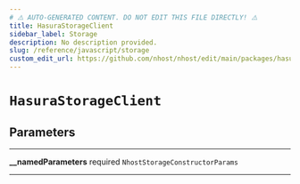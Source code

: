 ```yaml
---
# ⚠️ AUTO-GENERATED CONTENT. DO NOT EDIT THIS FILE DIRECTLY! ⚠️
title: HasuraStorageClient
sidebar_label: Storage
description: No description provided.
slug: /reference/javascript/storage
custom_edit_url: https://github.com/nhost/nhost/edit/main/packages/hasura-storage-js/src/packages/hasura-storage-js/src/hasura-storage-client.ts#L25
---
```


# `HasuraStorageClient`

## Parameters

---

**<span className="parameter-name">\_\_namedParameters</span>** <span className="optional-status">required</span> `NhostStorageConstructorParams`

---
